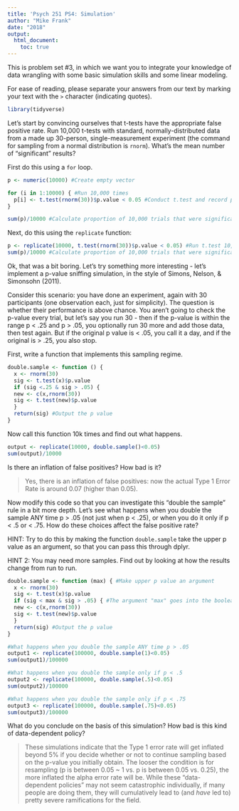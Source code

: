 ```yaml
---
title: 'Psych 251 PS4: Simulation'
author: "Mike Frank"
date: "2018"
output: 
  html_document:
    toc: true
---
```


This is problem set #3, in which we want you to integrate your knowledge of data wrangling with some basic simulation skills and some linear modeling.

For ease of reading, please separate your answers from our text by marking your text with the `>` character (indicating quotes). 

```r
library(tidyverse)
```

Let's start by convincing ourselves that t-tests have the appropriate false positive rate. Run 10,000 t-tests with standard, normally-distributed data from a made up 30-person, single-measurement experiment (the command for sampling from a normal distribution is `rnorm`). What's the mean number of "significant" results?

First do this using a `for` loop.

```r
p <- numeric(10000) #Create empty vector

for (i in 1:10000) { #Run 10,000 times
  p[i] <- t.test(rnorm(30))$p.value < 0.05 #Conduct t.test and record p value
}

sum(p)/10000 #Calculate proportion of 10,000 trials that were significant
```

Next, do this using the `replicate` function:

```r
p <- replicate(10000, t.test(rnorm(30))$p.value < 0.05) #Run t.test 10,000 times
sum(p)/10000 #Calculate proportion of 10,000 trials that were significant
```

Ok, that was a bit boring. Let's try something more interesting - let's implement a p-value sniffing simulation, in the style of Simons, Nelson, & Simonsohn (2011).

Consider this scenario: you have done an experiment, again with 30 participants (one observation each, just for simplicity). The question is whether their performance is above chance. You aren't going to check the p-value every trial, but let's say you run 30 - then if the p-value is within the range p < .25 and p > .05, you optionally run 30 more and add those data, then test again. But if the original p value is < .05, you call it a day, and if the original is > .25, you also stop.  

First, write a function that implements this sampling regime.

```r
double.sample <- function () {
  x <- rnorm(30)
  sig <- t.test(x)$p.value 
  if (sig <.25 & sig > .05) {
  new <- c(x,rnorm(30))
  sig <- t.test(new)$p.value
  }
  return(sig) #Output the p value
}
```

Now call this function 10k times and find out what happens. 

```r
output <- replicate(10000, double.sample()<0.05)
sum(output)/10000
```

Is there an inflation of false positives? How bad is it?

> Yes, there is an inflation of false positives: now the actual Type 1 Error Rate is around 0.07 (higher than 0.05). 

Now modify this code so that you can investigate this "double the sample" rule in a bit more depth. Let's see what happens when you double the sample ANY time p > .05 (not just when p < .25), or when you do it only if p < .5 or < .75. How do these choices affect the false positive rate?

HINT: Try to do this by making the function `double.sample` take the upper p value as an argument, so that you can pass this through dplyr.

HINT 2: You may need more samples. Find out by looking at how the results change from run to run.

```r
double.sample <- function (max) { #Make upper p value an argument 
  x <- rnorm(30)
  sig <- t.test(x)$p.value 
  if (sig < max & sig > .05) { #The argument "max" goes into the boolean
  new <- c(x,rnorm(30))
  sig <- t.test(new)$p.value
  }
  return(sig) #Output the p value
}

#What happens when you double the sample ANY time p > .05
output1 <- replicate(100000, double.sample(1)<0.05)
sum(output1)/100000

#What happens when you double the sample only if p < .5 
output2 <- replicate(100000, double.sample(.5)<0.05)
sum(output2)/100000

#What happens when you double the sample only if p < .75
output3 <- replicate(100000, double.sample(.75)<0.05)
sum(output3)/100000

```

What do you conclude on the basis of this simulation? How bad is this kind of data-dependent policy?

> These simulations indicate that the Type 1 error rate will get inflated beyond 5% if you decide whether or not to continue sampling based on the p-value you initially obtain. The looser the condition is for resampling (p is between 0.05 ~ 1 vs. p is between 0.05 vs. 0.25), the more inflated the alpha error rate will be. While these "data-dependent policies" may not seem catastrophic individually, if many people are doing them, they will cumulatively lead to (and *have* led to) pretty severe ramifications for the field.